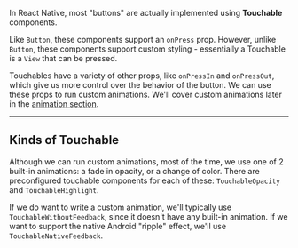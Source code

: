 In React Native, most "buttons" are actually implemented using **Touchable** components.

Like `Button`, these components support an `onPress` prop. However, unlike `Button`, these components support custom styling - essentially a Touchable is a `View` that can be pressed.

Touchables have a variety of other props, like `onPressIn` and `onPressOut`, which give us more control over the behavior of the button. We can use these props to run custom animations. We'll cover custom animations later in the [animation section](/app/animation).

---

## Kinds of Touchable

Although we can run custom animations, most of the time, we use one of 2 built-in animations: a fade in opacity, or a change of color. There are preconfigured touchable components for each of these: `TouchableOpacity` and `TouchableHighlight`.

If we do want to write a custom animation, we'll typically use `TouchableWithoutFeedback`, since it doesn't have any built-in animation. If we want to support the native Android "ripple" effect, we'll use `TouchableNativeFeedback`.
